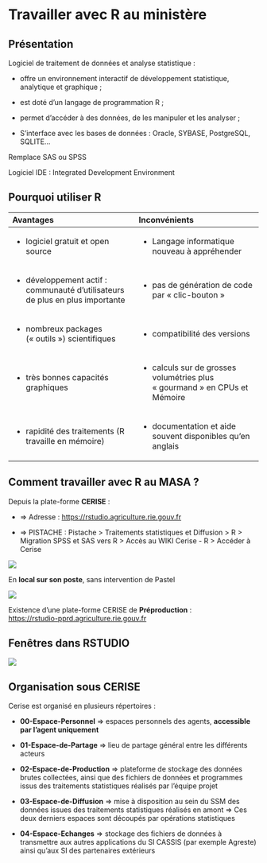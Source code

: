 # Travailler avec R au ministère {.backgroundTitre}

## Présentation

Logiciel de traitement de données et analyse statistique :

-   offre un environnement interactif de développement statistique, analytique et graphique ;

-   est doté d’un langage de programmation R ;

-   permet d’accéder à des données, de les manipuler et les analyser ;

-   S'interface avec les bases de données : Oracle, SYBASE, PostgreSQL, SQLITE…

Remplace SAS ou SPSS

Logiciel IDE : Integrated Development Environment

## Pourquoi utiliser R

+--------------------------------------------------------------------------------+-----------------------------------------------------------------------------+
| Avantages                                                                      | **Inconvénients**                                                           |
+:===============================================================================+:============================================================================+
| -   logiciel gratuit et open source                                            | -   Langage informatique nouveau à appréhender                              |
+--------------------------------------------------------------------------------+-----------------------------------------------------------------------------+
| -   développement actif : communauté d’utilisateurs de plus en plus importante | -   pas de génération de code par « clic-bouton »                           |
+--------------------------------------------------------------------------------+-----------------------------------------------------------------------------+
| -   nombreux packages (« outils ») scientifiques                               | -   compatibilité des versions                                              |
+--------------------------------------------------------------------------------+-----------------------------------------------------------------------------+
| -   très bonnes capacités graphiques                                           | -   calculs sur de grosses volumétries plus « gourmand » en CPUs et Mémoire |
+--------------------------------------------------------------------------------+-----------------------------------------------------------------------------+
| -   rapidité des traitements (R travaille en mémoire)                          | -   documentation et aide souvent disponibles qu'en anglais                 |
+--------------------------------------------------------------------------------+-----------------------------------------------------------------------------+


## Comment travailler avec R au MASA ?

Depuis la plate-forme **CERISE** :

-   ⇒ Adresse : <https://rstudio.agriculture.rie.gouv.fr>

-   ⇒ PISTACHE : Pistache \> Traitements statistiques et Diffusion \> R \> Migration SPSS et SAS vers R \> Accès au WIKI Cerise - R \> Accéder à Cerise

![](img/clipboard-travailler1.png)

En **local sur son poste**, sans intervention de Pastel

![](img/clipboard-preco.png){fig-align="center"}

Existence d'une plate-forme CERISE de **Préproduction** :\
<https://rstudio-pprd.agriculture.rie.gouv.fr>

## Fenêtres dans RSTUDIO

![](img/clipboard-console.png){fig-align="center"}

## Organisation sous CERISE

Cerise est organisé en plusieurs répertoires :

-   **00-Espace-Personnel** =\> espaces personnels des agents, **accessible par l’agent uniquement**

-   **01-Espace-de-Partage** =\> lieu de partage général entre les différents acteurs

-   **02-Espace-de-Production** =\> plateforme de stockage des données brutes collectées, ainsi que des fichiers de données et programmes issus des traitements statistiques réalisés par l'équipe projet

-   **03-Espace-de-Diffusion** =\> mise à disposition au sein du SSM des données issues des traitements statistiques réalisés en amont =\> Ces deux derniers espaces sont découpés par opérations statistiques

-   **04-Espace-Echanges** =\> stockage des fichiers de données à transmettre aux autres applications du SI CASSIS (par exemple Agreste) ainsi qu'aux SI des partenaires extérieurs
